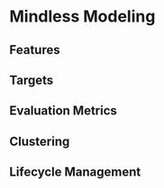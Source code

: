 # Mindless Modeling {#mind-mod}

## Features

<!--

```r
library(tidymodels)
library(tidyr)
library(ggplot2)
set.seed(123)

# set up data ----
n <- 2000
df <-
data.frame(
  x1 = runif(n),
  x2 = runif(n),
  x3 = runif(n)
)
df$y1 <- 10*df$x1 + rnorm(n)
df$y2 <- 10*(df$x1)**2 + rnorm(n)
df$y3 <- 10*(df$x1 / df$x2) + rnorm(n)
df$y4 <- df$y3 + 0.5*df$x3

df_test <- df[1001:2000,]
df <- df[1:1000,]

# model fits ----
lr <- 
  linear_reg() %>%
  set_engine("lm") %>%
  set_mode("regression")
dt <- 
  decision_tree() %>%
  set_engine("rpart") %>%
  set_mode("regression")
rf <- 
  rand_forest() %>%
  set_engine("randomForest") %>%
  set_mode("regression")
models <- list(lr, dt, rf)
formulas <- list(
  y1 ~ x1,
  y1 ~ I(x1**2),
  y2 ~ x1,
  y2 ~ I(x1**2),
  y3 ~ x1 + x2,
  y3 ~ I(x1/x2),
  y4 ~ x1 + x2 + x3,
  y4 ~ I(x1/x2) + x3
)
fml_target <- vapply(formulas, function(x) as.character(eval(x)[[2]]), character(1))
fml_rhs <- vapply(formulas, function(x) paste(labels(terms(x)), collapse = " + "), character(1))

formulas_df <- tibble(
  formulas = formulas, 
  target = fml_target,
  formula_desc = fml_rhs
)
models_df <- tibble(
  model_desc = factor(c("linear", "decision tree", "random forest"),
                      levels = c("linear", "decision tree", "random forest")),
  models = models
)
targets_df <- tibble(
  target = paste0("y", 1:4),
  target_true_spec = c("linear", "quadratic", "ratio", "ratio plus linear")
)

# model predictions ----
models_formulas_fits <-
tidyr::crossing(models_df, formulas_df) %>%
  left_join(targets_df, by = "target") %>%
  rowwise() %>%
  mutate(
    target = as.character(eval(formulas)[[2]]),
    fits = list(fit(models, formulas, data = df)),
    preds = list(predict(fits, new_data = df_test)[[".pred"]]),
    mse = sqrt(sum(preds - df_test[[target]])**2)
    )

models_formulas_fits <- 
    models_formulas_fits %>%
    group_by(model_desc) %>%
    mutate(mse_factor = mse / min(mse))

# plot results ----
ggplot(data = models_formulas_fits) +
  aes(x = model_desc, y = mse, col = formula_desc) +
  geom_point() + 
  facet_wrap(target_true_spec ~ ., ncol = 1, scales = "free") +
  theme(
    axis.title = element_blank()
  )
```

```r
tree_rec <- recipe(x = df, formula = y1 ~ x1)

tune_spec <- rand_forest(
  mtry = tune(),
  trees = 1000,
  min_n = tune()
) %>%
  set_mode("regression") %>%
  set_engine("ranger")

tune_wf <- 
  workflow() %>%
  add_recipe(tree_rec) %>%
  add_model(tune_spec)

set.seed(123) 
trees_fold <- vfold_cv(df)

set.seed(456)
tune_res <- tune_grid(
  tune_wf,
  resamples = trees_fold,
  grid = 20
)

final_rf <-
  finalize_model(
    tune_spec,
    select_best(tune_res, metric = "rmse")
  )

final_res <-
  final_rf %>%
  set_engine("ranger", importance = "permutation") %>%
  fit(formula = y1 ~ x1, data = df)

predict(final_res, new_data = df_test)
```

--> 

## Targets

## Evaluation Metrics 

## Clustering

## Lifecycle Management

<!--

We talk about the _FOO_ method\index{FOO} in this chapter.

## Chosing the right target

How you chose to model depends not just on your target variable and the relationships in your data but also the question to be answered. For example, [@murray2020] describes how the "best" approach to forecasting case growth in a pandemic varies depending on whether the goal is to plan population-level interventions and policies or organize short-term hospital capacity.

## Developing meaningful features



## Selecting an algorithm

## Evaluating the right performance metrics

## Strategies

-->
